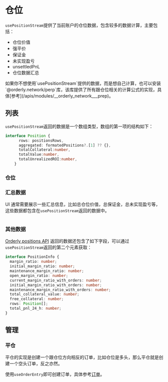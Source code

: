 
# 仓位

`usePositionStream`提供了当前账户的仓位数据，包含较多的数据计算，主要包括：

- 仓位价值
- 强平价
- 保证金
- 未实现盈亏
- unsettledPnL
- 仓位数据汇总

<Callout type="info">
  如果你不想使用`usePositionStream`提供的数据，而是想自己计算，也可以安装`@orderly.network/perp`库，该库提供了所有跟仓位相关的计算公式的实现，具体[参考](/apis/modules/__orderly_network___prep)。
</Callout>

## 列表

`usePositionStream`返回的数据是一个数组类型，数组的第一项的结构如下：

```typescript
interface Position {
      rows: positionsRows,
      aggregated: formatedPositions?.[1] ?? {},
      totalCollateral:number,
      totalValue:number,
      totalUnrealizedROI:number,
    }

```

### 仓位

### 汇总数据

UI 通常需要展示一些汇总信息，比如总仓位价值，总保证金，总未实现盈亏等，这些数据都包含在`usePositionStream`返回的数据中。

```typescript

```

### 其他数据

[Orderly positions API](/) 返回的数据还包含了如下字段，可以通过`usePositionStream`返回的第二个元素获取：

```typescript
interface PositionInfo {
  margin_ratio: number;
  initial_margin_ratio: number;
  maintenance_margin_ratio: number;
  open_margin_ratio: number;
  current_margin_ratio_with_orders: number;
  initial_margin_ratio_with_orders: number;
  maintenance_margin_ratio_with_orders: number;
  total_collateral_value: number;
  free_collateral: number;
  rows: Position[];
  total_pnl_24_h: number;
}
```

## 管理

### 平仓

平仓的实现是创建一个跟仓位方向相反的订单，比如仓位是多头，那么平仓就是创建一个空头订单，反之亦然。

使用`useOrderEntry`即可创建订单，具体参考[订单](/orders)。
